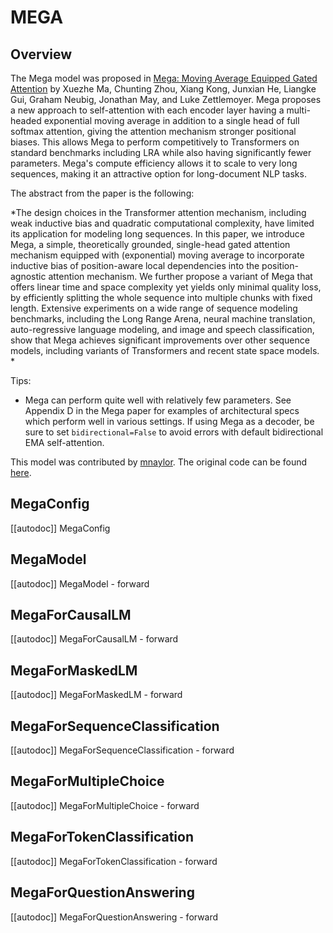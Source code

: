 <!--Copyright 2023 The HuggingFace Team. All rights reserved.

Licensed under the Apache License, Version 2.0 (the "License"); you may not use this file except in compliance with
the License. You may obtain a copy of the License at

http://www.apache.org/licenses/LICENSE-2.0

Unless required by applicable law or agreed to in writing, software distributed under the License is distributed on
an "AS IS" BASIS, WITHOUT WARRANTIES OR CONDITIONS OF ANY KIND, either express or implied. See the License for the
specific language governing permissions and limitations under the License.
-->

# MEGA

## Overview

The Mega model was proposed in [Mega: Moving Average Equipped Gated Attention](https://arxiv.org/abs/2209.10655) by Xuezhe Ma, Chunting Zhou, Xiang Kong, Junxian He, Liangke Gui, Graham Neubig, Jonathan May, and Luke Zettlemoyer.
Mega proposes a new approach to self-attention with each encoder layer having a multi-headed exponential moving average in addition to a single head of full softmax attention, giving the attention mechanism 
stronger positional biases. This allows Mega to perform competitively to Transformers on standard benchmarks including LRA 
while also having significantly fewer parameters. Mega's compute efficiency allows it to scale to very long sequences, making it an 
attractive option for long-document NLP tasks.

The abstract from the paper is the following:

 *The design choices in the Transformer attention mechanism, including weak inductive bias and quadratic computational complexity, have limited its application for modeling long sequences. In this paper, we introduce Mega, a simple, theoretically grounded, single-head gated attention mechanism equipped with (exponential) moving average to incorporate inductive bias of position-aware local dependencies into the position-agnostic attention mechanism. We further propose a variant of Mega that offers linear time and space complexity yet yields only minimal quality loss, by efficiently splitting the whole sequence into multiple chunks with fixed length. Extensive experiments on a wide range of sequence modeling benchmarks, including the Long Range Arena, neural machine translation, auto-regressive language modeling, and image and speech classification, show that Mega achieves significant improvements over other sequence models, including variants of Transformers and recent state space models. *

Tips:

- Mega can perform quite well with relatively few parameters. See Appendix D in the Mega paper for examples of architectural specs which perform well in various settings. If using Mega as a decoder, be sure to set `bidirectional=False` to avoid errors with default bidirectional EMA self-attention.

This model was contributed by [mnaylor](https://huggingface.co/mnaylor).
The original code can be found [here](https://github.com/facebookresearch/mega).


## MegaConfig

[[autodoc]] MegaConfig

## MegaModel

[[autodoc]] MegaModel
    - forward

## MegaForCausalLM

[[autodoc]] MegaForCausalLM
    - forward

## MegaForMaskedLM

[[autodoc]] MegaForMaskedLM
    - forward

## MegaForSequenceClassification

[[autodoc]] MegaForSequenceClassification
    - forward

## MegaForMultipleChoice

[[autodoc]] MegaForMultipleChoice
    - forward

## MegaForTokenClassification

[[autodoc]] MegaForTokenClassification
    - forward

## MegaForQuestionAnswering

[[autodoc]] MegaForQuestionAnswering
    - forward
